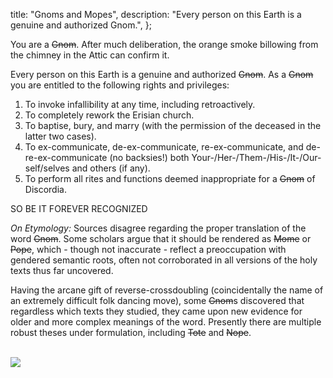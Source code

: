   title: "Gnoms and Mopes",
  description: "Every person on this Earth is a genuine and authorized Gnom.",
};

You are a ~~Gnom~~. After much deliberation, the orange smoke billowing from the chimney in the Attic can confirm it.

Every person on this Earth is a genuine and authorized ~~Gnom~~. As a ~~Gnom~~ you are entitled to the following rights and privileges:

1. To invoke infallibility at any time, including retroactively.
2. To completely rework the Erisian church.
3. To baptise, bury, and marry (with the permission of the deceased in the latter two cases).
4. To ex-communicate, de-ex-communicate, re-ex-communicate, and de-re-ex-communicate (no backsies!) both Your-/Her-/Them-/His-/It-/Our- self/selves and others (if any).
5. To perform all rites and functions deemed inappropriate for a ~~Gnom~~ of Discordia.

<p className="impact">SO BE IT FOREVER RECOGNIZED</p>

_On Etymology:_ Sources disagree regarding the proper translation of the word
~~Gnom~~. Some scholars argue that it should be rendered as ~~Mome~~ or
~~Pope~~, which - though not inaccurate - reflect a preoccupation with gendered
semantic roots, often not corroborated in all versions of the holy texts thus
far uncovered.

Having the arcane gift of reverse-crossdoubling (coincidentally the name of an extremely difficult folk dancing move), some ~~Gnom~~s discovered that regardless which texts they studied, they came upon new evidence for older and more complex meanings of the word. Presently there are multiple robust theses under formulation, including ~~Tote~~ and ~~Nope~~.

<br />

<img src="/image/gnom.png" />
